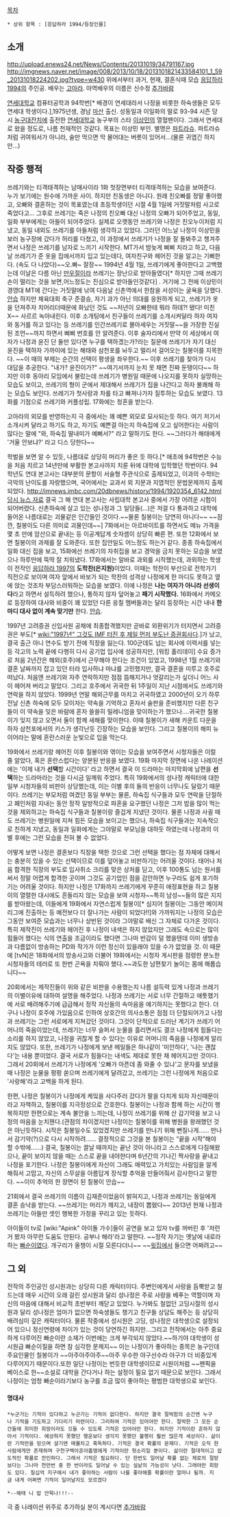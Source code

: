 [[목차]]

 * 상위 항목 : [응답하라 1994/등장인물]

== 소개 ==
http://upload.enews24.net/News/Contents/20131019/34791167.jpg
http://imgnews.naver.net/image/008/2013/10/18/2013101821433584101_1_59_20131018224202.jpg?type=w430
위에서부터 과거, 현재, 결혼식때 모습
[[응답하라 1994]]의 주인공. 배우는 [[고아라]]. 아역배우의 이름은 신수정 [[추가바람]]

[[연세대학교]] 컴퓨터공학과 94학번[* 배경이 연세대라서 나정을 비롯한 하숙생들은 모두 연세대 학생이다.],1975년생, 경남 [[마산]] 출신. 성동일과 이일화의 딸로 93-94 시즌 당시 [[농구대잔치]]에 출전한 [[연세대학교]] 농구부의 스타 [[이상민]]의 열혈팬이다. 그래서 연세대로 왔을 정도로, 나름 천재적인 것같다. 목표는 이상민 부인. 별명은 [[파트라슈]]. 파트라슈처럼 귀여워서가 아니라, 술만 먹으면 막 물어대는 버릇이 있어서...(물론 귀엽긴 하지만...)

== 작중 행적 ==
쓰레기와는 티격태격하는 남매사이라 1화 첫장면부터 티격태격하는 모습을 보여준다. 누가 보기에는 원수에 가까운 사이. 하지만 친동생은 아니다. 원래 친오빠를 정말 좋아했고, 오빠와 결혼하는 것이 목표였는데 초등학생이던 시절 4월 1일에 거짓말처럼 사고로 죽었다고... 그후로 쓰레기는 죽은 나정의 친오빠 대신 나정의 오빠가 되어주었고, 동일, 일화 부부에게는 아들이 되어주었다. 실제로 오랫동안 쓰레기와 나정은 친오누이처럼 지냈고, 동일 내외도 쓰레기를 아들처럼 생각하고 있었다. 그러던 어느날 나정이 이상민을 보러 농구장에 갔다가 허리를 다쳤고, 이 과정에서 쓰레기가 나정을 잘 돌봐주고 챙겨주면서 나정은 쓰레기를 남자로 느끼기 시작한다. MT가서 밤늦게 삐삐 치라고 하고, 다음 날 쓰레기가 준 옷을 집에서까지 입고 있는데다, 여자친구와 헤어진 것을 알고는 기뻐한다. (속도 다 나았다)~~오.빠~ 잘장~~
1994년 4월 1일, 쓰레기에게 좋아한다고 고백했는데 이날은 다름 아닌 [[만우절]]이라 쓰레기는 장난으로 받아들였다[* 하지만 그때 쓰레기 손이 떨리는 것을 보면,어느정도는 진심으로 받아들인것같다] . 거기에 그 전에 이상민이 경영대 MT에 간다는 거짓말에 낚여 다음날 신촌역에서 한참을 서성이는 굴욕을 당했다. [[안습]]  
하지만 체육대회 축구 준결승, 자기 과가 아닌 의대를 응원하게 되고, 쓰레기가 옷을 던져주자 치어리더때문에 화났던 것도 ~~저년이 오빠한테 뭐라 하데?! 됐다! 미친 X~~ 사르르 녹아내린다. 이후 소개팅에서 친구들이 쓰레기를 소개시켜달라 하자 여자와 동거를 하고 있다는 등 쓰레기를 인간쓰레기로 몰아세우는 거짓말~~을 가장한 진실된 조언~~까지 하면서 삐삐 번호를 안 알려준다. 
이후 술자리에서 만약 이 세상에서 여자가 나정과 윤진 단 둘만 있다면 누구를 택하겠는가?라는 질문에 쓰레기가 자기 대신 윤진을 택하자 가까이에 있는 해태와 삼천포를 놔두고 멀리서 걸어오는 칠봉이를 지목한다. ~~이 때의 부제는 순간의 선택이 평생을 좌우한다.~~ 이후 쓰레기를 찾아가 다시 대답을 추궁한다. "내가? 윤진이가?" ~~여기서까지 눈치 못 채면 진짜 둔탱이다~~ 하지만 이후 동아리 모임에서 불렀는데 쓰레기가 병원일 때문에 나오지를 못하자 실망하는 모습도 보이고, 쓰레기의 형이 군에서 제대해서 쓰레기가 집을 나간다고 하자 불쾌해 하는 모습도 보인다. 쓰레기가 첫사랑과 차를 타고 빠져나가자 질투하는 모습도 보였다. 13화를 기점으로 쓰레기와 커플성립. 17화에는 청혼을 받는다.

고아라의 외모를 반영하는지 극 중에서는 꽤 예쁜 외모로 묘사되는듯 하다. 여기 저기서 소개시켜 달라고 하기도 하고, 자기도 예쁜걸 아는지 하숙집에 오고 싶어한다는 사람이 많다는 말에 "와, 하숙집 딸내미가 예뻐서?" 라고 말하기도 한다. ~~그러다가 해태에게 '거울 안보냐?' 라고 디스 당한다~~

학벌을 보면 알 수 있듯, 나름대로 상당히 머리가 좋은 듯 하다.[* 애초에 94학번은 수능을 처음 치르고 14년만에 부활한 본고사까지 치룬 뒤에 대학에 입학했던 학번이다. 94학년도 연대 본고사는 대부분의 문항이 서술형 주관식으로 출제되었고, 이과의 수학II는 극악의 난이도를 자랑했으며, 국어에서는 교과서 외 지문과 지엽적인 문법문제까지 출제되었다. [[http://imnews.imbc.com/20dbnews/history/1994/1920354_6142.html 당시 뉴스 자료]] 결국 그 해 연대 본고사는 사립대학 본고사 중에서 가장 어려운 시험이 되어버렸다. 신촌하숙에 살고 있는 성나정과 그 일당들(...)은 저걸 다 통과하고 대학에 들어온 나름대로는 괴물같은 인간들인 것이다.~~물론 칠봉이는 당연히 아니다~~ ~~잠깐, 칠봉이도 다른 의미로 괴물인데~~]  7화에서는 아르바이트를 하면서도 메뉴 가격을 몇 초 만에 암산으로 끝내는 등 이공계답게 숫자셈이 상당히 빠른 편. 또한 12화에서 보면 칠봉이의 과제를 잘 도와준다. 또한 집안일도 어느정도 하는거 같다. 종종 하숙집에서 일화 대신 집을 보고, 15화에선 쓰레기의 자취집을 보고 경악을 금치 못하는 모습을 보였으나 하루만에 뚝딱 잘 치워냈다. 17화에서는 알바로 과외를 시작했는데, 과외하는 학생이 전작인 [[응답하라 1997]]의 '''도학찬(은지원)'''이었다. 이때는 학찬이 부산으로 전학가기 직전으로 보이며 여자 앞에서 바보가 되는 학찬의 성격상 나정에게 한 마디도 못하고 옆에 앉는 것조차 부담스러워하는 모습을 보였다. 이에 나정은 '''나는 여자가 아니라 선생이다'''라고 하면서 설득하려 했으나, 통하지 않자 덮어놓고 '''패기 시작했다.''' 16화에서 카메오로 등장하여 대사와 비중이 꽤 있었던 다른 응칠 멤버들과는 달리 등장하는 시간 내내 '''한 마디 대사 없이 계속 맞기만''' 한다. [[안습]].

1997년 고려증권 신입사원 공채에 최종합격했지만 곧바로 외환위기가 터지면서 고려증권은 부도[* [[wiki:"1997년" 그것도 IMF 터진 후 제일 먼저 부도난 증권회사다]].]가 났고, 결국 출근 아니 연수도 받기 전에 직장을 잃는다. 100군데도 넘는 회사에 이력서를 넣는 등 각고의 노력 끝에 다행히 다시 공기업 입사에 성공하지만, [워킹 홀리데이] 수요 증가로 처음 2년간은 해외(호주)에서 근무해야 한다는 조건이 있었고, 1998년 1월 쓰레기와 결혼 날짜까지 잡고 있던 터라 입사하냐 마냐를 고민했지만, 결국 결혼을 미루고 호주로 떠났다. 처음엔 쓰레기와 자주 연락하지만 점점 뜸해지거나 엇갈리는가 싶더니 어느 사이 헤어져 버리고 말았다. 그리고 호주에서 귀국한 뒤 1주일이 지난 시점에서도 쓰레기와 연락을 하지 않았다. 1999년 연말 해외근무를 마치고 귀국하였고 2000년이 오기 하루 전날 신촌 하숙에 모두 모이자는 약속을 기억하고 혼자서 술판을 준비했지만 다른 친구들이 이 약속을 잊은 바람에 혼자 쓸쓸히 밀레니엄을 맞이하는가 했으나....귀국한 칠봉이가 잊지 않고 오면서 둘이 함께 새해를 맞이한다. 이때 칠봉이가 새해 카운트 다운을 하자 삼천포에서의 키스가 생각난듯 긴장하는 모습을 보인다. 그리고 칠봉이의 해피 뉴 이어라는 말에 혼란스러운 눈빛으로 입을 막는다. 

19화에서 쓰레기랑 헤어진 이후 칠봉이와 엮이는 모습을 보여주면서 시청자들은 이럴 줄 알았다, 혹은 혼란스럽다는 양분된 반응을 보였다. 19화 마지막 장면에 나온 나레이션에는 '이제 내가 '''선택'''할 시간이다' 라고 하면서 결국 이 드라마는 마지막회에 남편을 '''선택'''하는 드라마라는 것을 다시금 일깨워 주었다. 특히 19화에서의 성나정 캐릭터에 대한 일부 시청자들의 비판이 상당했는데, 이는 이별 후의 둘의 반응이 너무나도 달랐기 때문이다. 쓰레기는 부모처럼 여겼던 동일 부부는 물론, 하숙집 식구들과 모두 연락을 단절하고 폐인처럼 지내는 동안 정작 일방적으로 파혼을 요구했던 나정은 그저 밥을 많이 먹는 것을 제외하고는 하숙집 식구들과 칠봉이랑 즐겁게 지냈던 것이다. 물론 나정과 사귈 때도 쓰레기는 병원일에 지쳐 힘든 모습을 보이고는 했으나, 하숙집 식구들과는 지속적으로 친하게 지냈고, 동일과 일화에게는 그야말로 부모님을 대하듯 하였는데 나정과의 이별 후에는 그런 모습을 전혀 볼 수 없었다.

어떻게 보면 나정은 결혼보다 직장을 택한 것으로 그런 선택을 했다는 점 자체에 대해서는 충분히 있을 수 있는 선택이므로 이를 덮어놓고 비판하기는 어려울 것이다. 태어나 처음 합격한 직장의 부도로 입사취소 크리를 맞은 상처를 딛고, 이후 100통도 넘는 원서를 써서 정말 어렵게 합격한 곳이며 그것도 공기업인 점을 감안하면 누구라도 쉽게 포기하기는 어려울 것이다. 하지만 나정은 17화까지 쓰레기에게 꾸준히 애정표현을 하고 칠봉이의 열렬한 대시에도 흔들리지 않는 모습을 보여 시청자~~특히 남성~~들의 많은 지지를 받아왔는데, 이들에게 19화에서 자연스럽게 칠봉이[* 심지어 칠봉이는 그동안 메이져리그에 진출하는 등 예전보다 더 잘나가는 사람이 되었다!!]와 가까워지는 나정의 모습은 그동안 보여준 모습과는 너무나 상반된 것이라 그야말로 배신 그 자체로 다가온 것이다. 특히 제작진이 쓰레기와 헤어진 후 나정이 내색은 하지 않았지만 그래도 속으로는 많이 힘들어 했다는 식의 연출을 조금이라도 했다면 그나마 반감이 덜 했을텐데 이미 생방송과 다름없이 방송하는 PD와 작가가 이런 정신이 있을래야 있을 수가 없었을 것. 이 때문에 [tvN]은 18화에서의 방송사고와 더불어 19화에서는 시청자 게시판을 점령한 분노한 시청자들의 테러로 또 한번 곤욕을 치뤄야 했다.~~과도한 남편찾기 놀이는 몸에 해롭습니다~~

20회에서는 제작진들이 위와 같은 비판을 수용했는지 나름 설득력 있게 나정과 쓰레기의 이별이유에 대하여 설명을 해주었다. 나정과 쓰레기는 서로 너무 간절하고 애틋했기에 서로 배려해주기에 급급해서 정작 자신들의 속마음을 얘기하지는 못했다고 한다. 더구나 나정이 호주에 가있음으로 인하여 상호간의 의사소통은 점점 더 단절되어가고 나정과 쓰레기는 그런 서로에게 지쳐갔던 것이다. 그것이 단적으로 드러난 계기가 쓰레기 어머니의 죽음이었는데, 쓰레기는 너무 슬퍼서 눈물을 흘리면서도 결코 나정에게 힘들다는 소리를 하지 않았고, 나정을 귀찮게 할 수 있다는 이유로 어머니의 죽음을 나정에게 알리지도 않았다. 또한, 쓰레기가 나정에게 보낸 메일들은 하나같이 '미안하다', '나는 괜찮다'는 내용 뿐이었다. 결국 서로가 힘들다는 내색도 제대로 못한 채 헤어지고만 것이다. 그래서 20회에서 쓰레기가 나정에게 '오빠가 아픈데 좀 와줄 수 있냐'고 문자를 보냈을 때 나정은 눈물을 펑펑 쏟으며 쓰레기에게 달려갔고, 쓰레기는 그런 나정에게 처음으로 '사랑해'라고 고백을 하게 된다.

한편, 나정은 칠봉이가 나정에게 케잌을 사다주러 갔다가 팔을 다치게 되자 자신때문이라고 자책하고, 칠봉이를 지극정성으로 간호한다. 칠봉이는 나정과 함께 하는 시간이 행복하지만 한편으로는 계속 불안을 느끼는데, 나정이 쓰레기를 위해 산 감기약을 보고 나정의 마음을 눈치챈다.(관점의 차이겠지만 나정이는 칠봉이를 위해 병원을 왕래했던 것은 아닌듯하다. 시작은 칠봉일수도 있었겠지만 쓰레기를 만나기 위해 뻔질나게…… 만나서 감기약(?)으로 다시 시작하려…… 결정적으로 그것을 본 칠봉이는 “끝을 시작”해야 할 수밖에......) 결국, 칠봉이는 끌날 때까지는 끝난 것이 아니라고 스스로에게 다짐해왔으나, 끝이 보이지 않을 때는 스스로 끝을 내야한다며 6년간의 기나긴 짝사랑을 끝내고 나정을 포기한다. 나정은 칠봉이에게 자신이 그래도 매력있고 가치있는 사람임을 알게 해줘서 고맙고, 자신의 스무살을 아름답게 장식할 추억을 만들어줘서 감사한다고 말한다. ~~이미 추억의 한 장면이 된 칠봉이 안습~~

21회에서 결국 쓰레기의 이름이 김재준이었음이 밝혀지고, 나정과 쓰레기는 동일에게 결혼 승낙을 받는다. ~~쓰레기는 머리가 깨지고, 내장이 뽑혔다~~ 2013년 현재 나정과 쓰레기는 아들만 셋인 행복한 가정을 꾸리고 있는 듯하다.

아이들이 tv로 [wiki:"Apink" 아이돌 가수]들이 공연을 보고 있자 tv를 꺼버린 후 '저런거 봤자 아무런 도움도 안된다. 공부나 해라'라고 말한다. ~~정작 자기는 옛날에 내로라하는 [[빠순이]]였다. 개구리가 올챙이 시절 모른다더니~~ ~~[[응답하라 1997/등장인물#s-1.1|윗집]]에서 들으면 어쩌려고~~

== 그 외 ==

전작의 주인공인 성시원과는 상당히 다른 캐릭터이다. 주변인에게서 사랑을 듬뿍받고 철드는데 매우 시간이 오래 걸린 성시원과 달리 성나정은 주로 사랑을 베푸는 역할이며 자신의 마음에 대해서 비교적 초반부터 깨닫고 있었다.  누가봐도 철없던 고딩시절의 성시원과 달리 성나정은 엄마가 없으면 하숙생들도 챙기고 친구들 상담도 해주는 등 상당히 배려심이 깊은 캐릭터이다. 물론 작중에서 성시원은 고딩, 성나정은 대학생으로 설정되어 있으니 정신연령에 차이가 있는 것이 당연하긴 하지만...그리고 전작에서는 아주 중요하게 다루어진 빠순이란 소재가 이번에는 크게 부각되지 않았다.~~하기야 대학생이 성시원급 빠순이질을 하면 참 심각한 문제지~~ 이는 나정이가 좋아하는 종목은 농구인데 주요인물인 칠봉이가 ~~아주아주아주~~아주 우수한 야구선수라 야구가 더 비중있게 다루어지기 때문이다.또한 일단 나정이는 번듯한 대학생이므로 시원이처럼 ~~팬픽을 베이스로 한~~소설로 대학을 간다거나 하는 설정이 필요 없기 때문으로 보인다. 그래서 나정이는 엄청 빠순이라기보다 농구를 조금 많이 좋아하는 평범한 대학생으로 보인다.
==== 명대사 ====
 *누군가는 기적이 있다하고 누군가는 기적이 없다한다. 하지만 결국 절박함의 순간엔 누구나 기적을 기도하고 기다리기 마련이다. 그리하여 기적은 있어야만 한다. 절박한 그 모든 순간들에 희미한 희망이라도 깃들 수 있도록 기적은 있어야만 한다. 하지만 기적이란 흔하지 않아서 기적이다. 예상하지 못했던 행운보다 생각지 못했던 불행이 훨씬 많은게 세상이다. 삶이란 기적만을 믿으며 살기엔 매몰차고 혹독하다. 기적은 결국 확률의 문제다. 기적은 오직 한사람에게만 존재하며 구천구백아흔아홉명에게 기적이란 헛소리일 뿐이다. 삶이란 절대적이고 압도적인 확률로 잔인하다. 그래서 기적은 필요하다. 단 한번도 일어날 확률 없는 제로의 절망보다는 그나마 천만번 중 한 번이라도 일어날 수 있는 실낱의 가능성이 낫다. 그래야만 희망도 있다. 칠십억 지구에서 내가 좋아하는 사람이 나를 좋아해줄 확률이란 얼마나 될까. 지금 내게 어쩌면 기적이 일어날지도 모르겠다

 *--해태 니 밥 안묵나!!!--





극 중 나레이션 위주로 추가하실 분이 계시다면 [[추가바람]]
